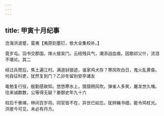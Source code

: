 ```yaml
---
---
---
```

title: 甲寅十月纪事
---



沧海洪波蹙，蛮夷【夷原刻墨钉，依大全集校补。】

竟岁屯。羽书交郡国，烽火接吴门。云结残兵气，潮添战血痕。因歌祁父什，流泪不堪论。其二

经过兵燹后，焦土遍江村。满道豺狼迹，谁家鸡犬存？寒风吹白日，鬼火乱黄昏。何自征科吏，犹然复到门？乙卯冬留别安亭诸友

黾勉复行役，殷勤感故知。悠悠寒水上，猎猎朔风吹。弹雀人多笑，屠龙世久嗤。往来诚数数，公等得无疑？姜御史年九十六

柱后千寮竦，林间百岁将。同官皆不在，异世已如忘。犹辨蝇书细，能令鸠杖光。洪崖今可见，未必有丹方。